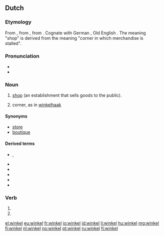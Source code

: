 {{also|Winkel}}
==Dutch==

===Etymology===
From {{etyl|dum|nl}} {{term|winkel||corner|lang=dum}}, from {{etyl|odt|nl}} {{term|winkel|lang=odt}}, from {{etyl|gem-pro|nl}} {{recons|winkilaz|lang=gem-pro}}. Cognate with German {{term|Winkel|lang=de}}, Old English {{term|wincel|lang=ang}}. The meaning "shop" is derived from the meaning "corner in which merchandise is stalled".

===Pronunciation===
* {{IPA|/ˈʋɪŋkəl/|lang=nl}}
* {{audio|Nl-winkel.ogg|audio}}

===Noun===
{{nl-noun|m|winkels|winkeltje}}

# [[shop]] (an establishment that sells goods to the public).
# {{obsolete|lang=nl}} corner, as in [[winkelhaak]]

====Synonyms====
* [[store]]
* [[boutique]]

====Derived terms====
{{top4}}
* {{l|nl|ijzerwinkel}}, {{l|nl|ijzerwarenwinkel}}
* {{l|nl|platenwinkel}}
* {{l|nl|sportwinkel}}
* {{l|nl|webwinkel}}
* {{l|nl|winkelen}}
* {{l|nl|winkelhaak}}
{{bottom}}

===Verb===
{{head|nl}}

# {{nl-verb-form|p=1|n=sg|t=pres|m=ind|winkelen}}
# {{nl-verb-form|m=imp|winkelen}}

[[el:winkel]]
[[eu:winkel]]
[[fr:winkel]]
[[io:winkel]]
[[id:winkel]]
[[li:winkel]]
[[hu:winkel]]
[[mg:winkel]]
[[fj:winkel]]
[[nl:winkel]]
[[no:winkel]]
[[pt:winkel]]
[[ru:winkel]]
[[fi:winkel]]
